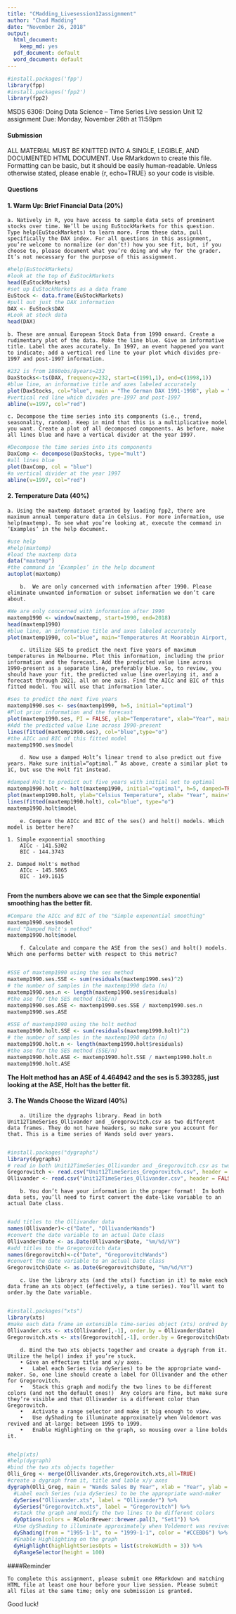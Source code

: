 ```yaml
---
title: "CMadding_Livesession12assignment"
author: "Chad Madding"
date: "November 26, 2018"
output:
  html_document:
    keep_md: yes
  pdf_document: default
  word_document: default
---
```


```r
#install.packages('fpp')
library(fpp)
#install.packages('fpp2')
library(fpp2)
```

MSDS 6306: Doing Data Science – Time Series
Live session Unit 12 assignment
Due: Monday, November 26th at 11:59pm

#### Submission

ALL MATERIAL MUST BE KNITTED INTO A SINGLE, LEGIBLE, AND DOCUMENTED HTML DOCUMENT. Use RMarkdown to create this file. Formatting can be basic, but it should be easily human-readable. Unless otherwise stated, please enable {r, echo=TRUE} so your code is visible.

#### Questions

#### 1. Warm Up: Brief Financial Data (20%)

    a. Natively in R, you have access to sample data sets of prominent stocks over time. We’ll be using EuStockMarkets for this question. Type help(EuStockMarkets) to learn more. From these data, pull specifically the DAX index. For all questions in this assignment, you’re welcome to normalize (or don’t!) how you see fit, but, if you choose to, please document what you’re doing and why for the grader. It’s not necessary for the purpose of this assignment.

```r
#help(EuStockMarkets)
#look at the top of EuStockMarkets
head(EuStockMarkets)
#set up EuStockMarkets as a data frame
EuStock <- data.frame(EuStockMarkets)
#pull out just the DAX information
DAX <- EuStock$DAX
#Look at stock data
head(DAX)
```

    b. These are annual European Stock Data from 1990 onward. Create a rudimentary plot of the data. Make the line blue. Give an informative title. Label the axes accurately. In 1997, an event happened you want to indicate; add a vertical red line to your plot which divides pre-1997 and post-1997 information.

```r
#232 is from 1860obs/8years=232
DaxStocks<-ts(DAX, frequency=232, start=c(1991,1), end=c(1998,1))
#blue line, an informative title and axes labeled accurately
plot(DaxStocks, col="blue", main = "The German DAX 1991-1998", ylab = "DAX")
#vertical red line which divides pre-1997 and post-1997
abline(v=1997, col="red")
```
    
    c. Decompose the time series into its components (i.e., trend, seasonality, random). Keep in mind that this is a multiplicative model you want. Create a plot of all decomposed components. As before, make all lines blue and have a vertical divider at the year 1997.
    
```r
#Decompose the time series into its components
DaxComp <- decompose(DaxStocks, type="mult")
#all lines blue
plot(DaxComp, col = "blue")
#a vertical divider at the year 1997
abline(v=1997, col="red")
```

#### 2. Temperature Data (40%)
      
    a. Using the maxtemp dataset granted by loading fpp2, there are maximum annual temperature data in Celsius. For more information, use help(maxtemp). To see what you’re looking at, execute the command in ‘Examples’ in the help document.

```r
#use help
#help(maxtemp)
#load the maxtemp data
data("maxtemp")
#the command in ‘Examples’ in the help document
autoplot(maxtemp)
```

        b.	We are only concerned with information after 1990. Please eliminate unwanted information or subset information we don’t care about.

```r
#We are only concerned with information after 1990
maxtemp1990 <- window(maxtemp, start=1990, end=2018)
head(maxtemp1990)
#blue line, an informative title and axes labeled accurately
plot(maxtemp1990, col="blue", main="Temperatures At Moorabbin Airport, Melbourne" , xlab="Year" ,ylab="Temperature")
```
        
        c. Utilize SES to predict the next five years of maximum temperatures in Melbourne. Plot this information, including the prior information and the forecast. Add the predicted value line across 1990-present as a separate line, preferably blue. So, to review, you should have your fit, the predicted value line overlaying it, and a forecast through 2021, all on one axis. Find the AICc and BIC of this fitted model. You will use that information later.

```r
#ses to predict the next five years
maxtemp1990.ses <- ses(maxtemp1990, h=5, initial="optimal")
#Plot prior information and the forecast
plot(maxtemp1990.ses, PI = FALSE, ylab="Temperature", xlab="Year", main="Forecast of Temperatures At Moorabbin Airport, Melbourne", fcol="blue", type="o")
#Add the predicted value line across 1990-present
lines(fitted(maxtemp1990.ses), col="blue",type="o")
#the AICc and BIC of this fitted model
maxtemp1990.ses$model
```

        d. Now use a damped Holt’s linear trend to also predict out five years. Make sure initial=“optimal.” As above, create a similar plot to 1C, but use the Holt fit instead.

```r
#damped Holt to predict out five years with initial set to optimal
maxtemp1990.holt <- holt(maxtemp1990, initial="optimal", h=5, damped=TRUE)
plot(maxtemp1990.holt, ylab="Celsius Temperature", xlab= "Year", main="Forecast with Holt Fit")
lines(fitted(maxtemp1990.holt), col="blue", type="o")
maxtemp1990.holt$model
```

        e. Compare the AICc and BIC of the ses() and holt() models. Which model is better here?
        
    1. Simple exponential smoothing
        AICc - 141.5302
        BIC - 144.3743
        
    2. Damped Holt's method
        AICc - 145.5865
        BIC - 149.1615
        
  **From the numbers above we can see that the Simple exponential smoothing has the better fit.**
        
```r
#Compare the AICc and BIC of the "Simple exponential smoothing"
maxtemp1990.ses$model
#and "Damped Holt's method"
maxtemp1990.holt$model
```

        f. Calculate and compare the ASE from the ses() and holt() models. Which one performs better with respect to this metric?
        
```r
#SSE of maxtemp1990 using the ses method
maxtemp1990.ses.SSE <- sum(residuals(maxtemp1990.ses)^2)
# the number of samples in the maxtemp1990 data (n)
maxtemp1990.ses.n <- length(maxtemp1990.ses$residuals)
#the ase for the SES method (SSE/n)
maxtemp1990.ses.ASE <- maxtemp1990.ses.SSE / maxtemp1990.ses.n
maxtemp1990.ses.ASE
```

```r
#SSE of maxtemp1990 using the holt method
maxtemp1990.holt.SSE <- sum(residuals(maxtemp1990.holt)^2)
# the number of samples in the maxtemp1990 data (n)
maxtemp1990.holt.n <- length(maxtemp1990.holt$residuals)
#the ase for the SES method (SSE/n)
maxtemp1990.holt.ASE <- maxtemp1990.holt.SSE / maxtemp1990.holt.n
maxtemp1990.holt.ASE
```

**The Holt method has an ASE of 4.464942 and the ses is 5.393285, just looking at the ASE, Holt has the better fit.**

#### 3. The Wands Choose the Wizard (40%)

        a. Utilize the dygraphs library. Read in both Unit12TimeSeries_Ollivander and _Gregorovitch.csv as two different data frames. They do not have headers, so make sure you account for that. This is a time series of Wands sold over years.
        
```r
#install.packages("dygraphs")
library(dygraphs)
# read in both Unit12TimeSeries_Ollivander and _Gregorovitch.csv as two different data frames
Gregorovitch <- read.csv("Unit12TimeSeries_Gregorovitch.csv", header = FALSE)
Ollivander <- read.csv("Unit12TimeSeries_Ollivander.csv", header = FALSE)
```

        b. You don’t have your information in the proper format!  In both data sets, you’ll need to first convert the date-like variable to an actual Date class.
        
```r
#add titles to the Ollivander data
names(Ollivander)<-c("Date", "OllivanderWands")
#convert the date variable to an actual Date class
Ollivander$Date <- as.Date(Ollivander$Date, "%m/%d/%Y")
#add titles to the Gregorovitch data
names(Gregorovitch)<-c("Date", "GregorovitchWands")
#convert the date variable to an actual Date class
Gregorovitch$Date <- as.Date(Gregorovitch$Date, "%m/%d/%Y")
```

        c. Use the library xts (and the xts() function in it) to make each data frame an xts object (effectively, a time series). You’ll want to order.by the Date variable.
        
```r
#install.packages("xts")
library(xts)
#make each data frame an extensible time-series object (xts) ordred by the Date variable
Ollivander.xts <- xts(Ollivander[,-1], order.by = Ollivander$Date)
Gregorovitch.xts <- xts(Gregorovitch[,-1], order.by = Gregorovitch$Date)
```

        d. Bind the two xts objects together and create a dygraph from it. Utilize the help() index if you’re stuck.
        • Give an effective title and x/y axes.
        •	Label each Series (via dySeries) to be the appropriate wand-maker. So, one line should create a label for Ollivander and the other for Gregorovitch.
        •	Stack this graph and modify the two lines to be different colors (and not the default ones!)  Any colors are fine, but make sure they’re visible and that Ollivander is a different color than Gregorovitch.
        •	Activate a range selector and make it big enough to view.
        •	Use dyShading to illuminate approximately when Voldemort was revived and at-large: between 1995 to 1999.
        •	Enable Highlighting on the graph, so mousing over a line bolds it.
        
```r
#help(xts)
#help(dygraph)
#bind the two xts objects together
Olli_Greg <- merge(Ollivander.xts,Gregorovitch.xts,all=TRUE)
#create a dygraph from it, title and lable x/y axes
dygraph(Olli_Greg, main = "Wands Sales By Year", xlab = "Year", ylab = "Total Wands Sold") %>%
  #Label each Series (via dySeries) to be the appropriate wand-maker
  dySeries("Ollivander.xts", label = "Ollivander") %>%
  dySeries("Gregorovitch.xts", label = "Gregorovitch") %>%
  #stack the graph and modify the two lines to be different colors
  dyOptions(colors = RColorBrewer::brewer.pal(3, "Set1")) %>%
  #Use dyShading to illuminate approximately when Voldemort was revived
  dyShading(from = "1995-1-1", to = "1999-1-1", color = "#CCEBD6") %>%
  #Enable Highlighting on the graph
  dyHighlight(highlightSeriesOpts = list(strokeWidth = 3)) %>%
  dyRangeSelector(height = 100)
```

####Reminder

    To complete this assignment, please submit one RMarkdown and matching HTML file at least one hour before your live session. Please submit all files at the same time; only one submission is granted.

Good luck!

